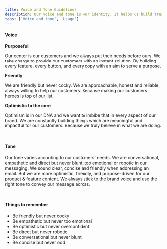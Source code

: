 ```yaml
---
title: Voice and Tone Guidelines
description: Our voice and tone is our identity. It helps us build trust, connection and a memorable image for our brand. Use it to make the content distinct, effective and consistent for all products and features.
tabs: ['Voice and tone', 'Usage']
---
```


#### Voice

**Purposeful**

Our center is our customers and we always put their needs before ours. We take charge to provide our customers with an instant solution. By building every feature, every button, and every copy with an aim to serve a purpose.

**Friendly**

We are friendly but never cocky. We are approachable, honest and reliable, always willing to help our customers. Because making our customers heroes is top of our list.

**Optimistic to the core**

Optimism is in our DNA and we want to imbibe that in every aspect of our brand. We are constantly building things which are meaningful and impactful for our customers. Because we truly believe in what we are doing.

<br />

#### Tone

Our tone varies according to our customers' needs. We are conversational, empathetic and direct but never blunt, too emotional or robotic in our messaging. We sound clear, concise and friendly when addressing an email. But we are more optimistic, friendly, and purpose-driven for our product & feature content. We always stick to the brand voice and use the right tone to convey our message across.

<br />

#### Things to remember

<ul>
  <li>Be friendly but never cocky</li>
  <li>Be empathetic but never too emotional</li>
  <li>Be optimistic but never overconfident</li>
  <li>Be direct but never robotic</li>
  <li>Be conversational but never blunt</li>
  <li>Be concise but never odd</li>
</ul>
